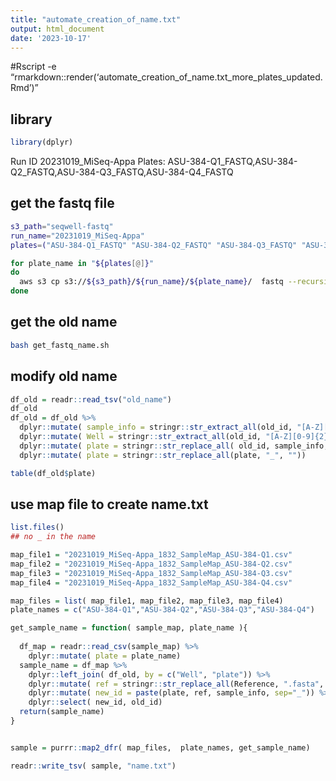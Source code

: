 ```yaml
---
title: "automate_creation_of_name.txt"
output: html_document
date: '2023-10-17'
---
```


#Rscript -e "rmarkdown::render('automate_creation_of_name.txt_more_plates_updated.Rmd')"

## library
```r
library(dplyr)
```


Run ID 20231019_MiSeq-Appa
Plates: ASU-384-Q1_FASTQ,ASU-384-Q2_FASTQ,ASU-384-Q3_FASTQ,ASU-384-Q4_FASTQ

## get the fastq file
```bash

s3_path="seqwell-fastq"
run_name="20231019_MiSeq-Appa"
plates=("ASU-384-Q1_FASTQ" "ASU-384-Q2_FASTQ" "ASU-384-Q3_FASTQ" "ASU-384-Q4_FASTQ")

for plate_name in "${plates[@]}"
do
  aws s3 cp s3://${s3_path}/${run_name}/${plate_name}/  fastq --recursive
done

```




## get the old name
```bash

bash get_fastq_name.sh

```




## modify old name
```r

df_old = readr::read_tsv("old_name")
df_old
df_old = df_old %>% 
  dplyr::mutate( sample_info = stringr::str_extract_all(old_id, "[A-Z][0-9]{2}_R[1,2]_001.fastq.gz", simplify = T)) %>% 
  dplyr::mutate( Well = stringr::str_extract_all(old_id, "[A-Z][0-9]{2}", simplify =T )) %>% 
  dplyr::mutate( plate = stringr::str_replace_all( old_id, sample_info, "")) %>% 
  dplyr::mutate( plate = stringr::str_replace_all(plate, "_", ""))

table(df_old$plate)
```



## use map file to create name.txt
```r
list.files()
## no _ in the name

map_file1 = "20231019_MiSeq-Appa_1832_SampleMap_ASU-384-Q1.csv"
map_file2 = "20231019_MiSeq-Appa_1832_SampleMap_ASU-384-Q2.csv"
map_file3 = "20231019_MiSeq-Appa_1832_SampleMap_ASU-384-Q3.csv"
map_file4 = "20231019_MiSeq-Appa_1832_SampleMap_ASU-384-Q4.csv"

map_files = list( map_file1, map_file2, map_file3, map_file4)
plate_names = c("ASU-384-Q1","ASU-384-Q2","ASU-384-Q3","ASU-384-Q4")

get_sample_name = function( sample_map, plate_name ){
  
  df_map = readr::read_csv(sample_map) %>% 
    dplyr::mutate( plate = plate_name)
  sample_name = df_map %>% 
    dplyr::left_join( df_old, by = c("Well", "plate")) %>% 
    dplyr::mutate( ref = stringr::str_replace_all(Reference, ".fasta", "")) %>% 
    dplyr::mutate( new_id = paste(plate, ref, sample_info, sep="_")) %>% 
    dplyr::select( new_id, old_id)
  return(sample_name)
}


sample = purrr::map2_dfr( map_files,  plate_names, get_sample_name)

readr::write_tsv( sample, "name.txt")

```
